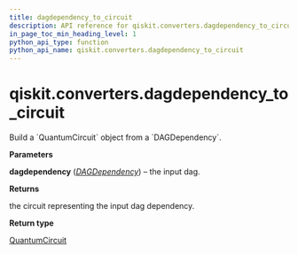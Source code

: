 ```yaml
---
title: dagdependency_to_circuit
description: API reference for qiskit.converters.dagdependency_to_circuit
in_page_toc_min_heading_level: 1
python_api_type: function
python_api_name: qiskit.converters.dagdependency_to_circuit
---
```


<span id="qiskit-converters-dagdependency-to-circuit" />

# qiskit.converters.dagdependency\_to\_circuit

<Function id="qiskit.converters.dagdependency_to_circuit" isDedicatedPage={true} github="https://github.com/qiskit/qiskit/tree/stable/0.22/qiskit/converters/dagdependency_to_circuit.py" signature="dagdependency_to_circuit(dagdependency)">
  Build a `QuantumCircuit` object from a `DAGDependency`.

  **Parameters**

  **dagdependency** ([*DAGDependency*](qiskit.dagcircuit.DAGDependency "qiskit.dagcircuit.DAGDependency")) – the input dag.

  **Returns**

  the circuit representing the input dag dependency.

  **Return type**

  [QuantumCircuit](qiskit.circuit.QuantumCircuit "qiskit.circuit.QuantumCircuit")
</Function>

